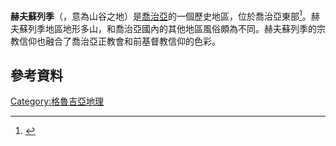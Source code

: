 {{noteTA
|1=zh-cn:格鲁吉亚;zh-hk:格魯吉亞;zh-tw:喬治亞;
}}
{{Infobox settlement
| name                    = 赫夫蘇列季
| native_name             = ხევსურეთი
| other_name              = 
| settlement_type         = 歷史區域
| image_skyline           = 
| imagesize               = 
| image_alt               = 
| image_caption           = 
| image_map               = KhevsuretiHistorical.svg
| mapsize                 = 
| map_alt                 = 
| map_caption             = 
| image_map1              = 
| mapsize1                = 
| map_alt1                = 
| map_caption1            = 
| latd  =  |latm  =  |lats  =  |latNS  = 
| longd =  |longm =  |longs =  |longEW = 
| coordinates_type        = 
| coordinates_display     = title
| coordinates_footnotes   =
| subdivision_type        = [[國家|國家]]
| subdivision_name        = {{Flag|Georgia}}
| subdivision_type1       = [[州|州]]
| subdivision_name1       = [[姆茨赫塔-姆季阿涅季州|姆茨赫塔-姆季阿涅季州]]
| seat                    = [[Shatili|Shatili]],  [[Barisakho|Barisakho]]
| seat_type               = Capital
| leader_party            = 
| leader_title            = 
| leader_name             = 
| area_total_km2          = 1050
| population_total        = 3200
| population_as_of        =
| population_density_km2  = auto
| parts_type              = [[Districts|Districts]]
| parts_style             = para
| parts                   = 
| p1                      = 
| iso_code                =  
}}

'''赫夫蘇列季'''（{{lang-ka|ხევსურეთი}}，意為山谷之地）是[[喬治亞|喬治亞]]的一個歷史地區，位於喬治亞東部<ref name="IT">{{cite book|last=Tsiklauri|first=Ivane|title=საქართველოს შუა საუკუნეების არქეოლოგიური ძეგლები|trans_title=Former villages of Pirikita Khevsureti (Shatili-Mighmakhevi valleys)|year=2008|publisher=Center for Protection and Study of Antiquities|location=Tbilisi|isbn=978-9941-0-0963-1|pages=22–30|url=http://www.nplg.gov.ge/dlibrary/collect/0001/000298/krebuli%20internetistvis.pdf|editor=Mindorashvili, Davit|chapter=პირიქით ხევსურეთის ნასოფლარები (შატილ-მიღმახევის ხეობები)|deadurl=yes|archiveurl=https://web.archive.org/web/20131029202631/http://www.nplg.gov.ge/dlibrary/collect/0001/000298/krebuli%20internetistvis.pdf|archivedate=2013-10-29|access-date=2015-12-31}}</ref>。赫夫蘇列季地區地形多山，和喬治亞國內的其他地區風俗頗為不同。赫夫蘇列季的宗教信仰也融合了喬治亞正教會和前基督教信仰的色彩。

== 參考資料 ==
{{reflist}}

[[Category:格魯吉亞地理|Category:格魯吉亞地理]]